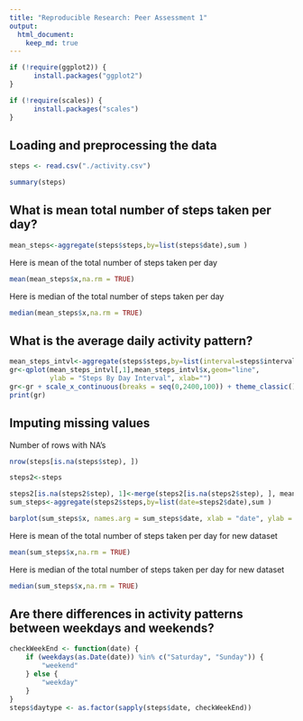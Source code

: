 ```yaml
---
title: "Reproducible Research: Peer Assessment 1"
output: 
  html_document:
    keep_md: true
---
```

```r
if (!require(ggplot2)) {
      install.packages("ggplot2")
}

if (!require(scales)) {
      install.packages("scales")
}

```

## Loading and preprocessing the data

```r
steps <- read.csv("./activity.csv")

summary(steps)
```

## What is mean total number of steps taken per day?
```r
mean_steps<-aggregate(steps$steps,by=list(steps$date),sum )
```
Here is mean of the total number of steps taken per day
```r
mean(mean_steps$x,na.rm = TRUE)
```
Here is median of the total number of steps taken per day
```r
median(mean_steps$x,na.rm = TRUE)
```

## What is the average daily activity pattern?
```r
mean_steps_intvl<-aggregate(steps$steps,by=list(interval=steps$interval),mean, na.rm=TRUE )
gr<-qplot(mean_steps_intvl[,1],mean_steps_intvl$x,geom="line",
          ylab = "Steps By Day Interval", xlab="") 
gr<-gr + scale_x_continuous(breaks = seq(0,2400,100)) + theme_classic()
print(gr)
```


## Imputing missing values
Number of rows with NA's
```r
nrow(steps[is.na(steps$step), ])
```

```r
steps2<-steps

steps2[is.na(steps2$step), 1]<-merge(steps2[is.na(steps2$step), ], mean_steps_intvl, by="interval")$x
sum_steps<-aggregate(steps2$steps,by=list(date=steps2$date),sum )

barplot(sum_steps$x, names.arg = sum_steps$date, xlab = "date", ylab = "steps")
```
Here is mean of the total number of steps taken per day for new dataset
```r
mean(sum_steps$x,na.rm = TRUE)
```
Here is median of the total number of steps taken per day for new dataset
```r
median(sum_steps$x,na.rm = TRUE)
```

## Are there differences in activity patterns between weekdays and weekends?

```r
checkWeekEnd <- function(date) {
    if (weekdays(as.Date(date)) %in% c("Saturday", "Sunday")) {
        "weekend"
    } else {
        "weekday"
    }
}
steps$daytype <- as.factor(sapply(steps$date, checkWeekEnd))



```

